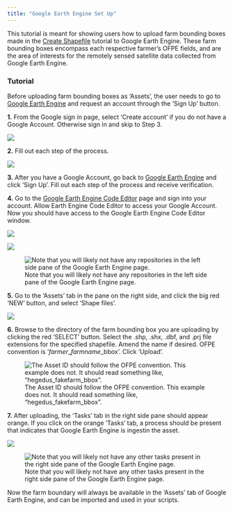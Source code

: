 ```yaml
---
title: "Google Earth Engine Set Up"
---
```

This tutorial is meant for showing users how to upload farm bounding boxes made in the [Create Shapefile](create_shp_qgis.html) tutorial to Google Earth Engine. These farm bounding boxes encompass each respective farmer's OFPE fields, and are the area of interests for the remotely sensed satellite data collected from Google Earth Engine.

### Tutorial
Before uploading farm bounding boxes as 'Assets', the user needs to go to [Google Earth Engine](https://earthengine.google.com/) and request an account through the 'Sign Up' button.

**1.** From the Google sign in page, select 'Create account' if you do not have a Google Account. Otherwise sign in and skip to Step 3.

![](gee_setup/step_1.png)

**2.** Fill out each step of the process.

![](gee_setup/step_2.png)

**3.** After you have a Google Account, go back to [Google Earth Engine](https://earthengine.google.com/) and click 'Sign Up'. Fill out each step of the process and receive verification.

**4.** Go to the [Google Earth Engine Code Editor](https://code.earthengine.google.com/) page and sign into your account. Allow Earth Engine Code Editor to access your Google Account. Now you should have access to the Google Earth Engine Code Editor window.

![](gee_setup/step_4a.png)

![](gee_setup/step_4b.png)

![Note that you will likely not have any repositories in the left side pane of the Google Earth Engine page.](gee_setup/step_4c.png)


**5.** Go to the 'Assets' tab in the pane on the right side, and click the big red 'NEW' button, and select 'Shape files'. 

![](gee_setup/step_5.png)


**6.** Browse to the directory of the farm bounding box you are uploading by clicking the red 'SELECT' button. Select the .shp, .shx, .dbf, and .prj file extensions for the specified shapefile. Amend the name if desired. OFPE convention is '*farmer*_*farmname*_bbox'. Click 'Upload'.

![The Asset ID should follow the OFPE convention. This example does not. It should read something like, "hegedus_fakefarm_bbox".](gee_setup/step_6.png)

**7.** After uploading, the 'Tasks' tab in the right side pane should appear orange. If you click on the orange 'Tasks' tab, a process should be present that indicates that Google Earth Engine is ingestin the asset.

![](gee_setup/step_7a.png)

![Note that you will likely not have any other tasks present in the right side pane of the Google Earth Engine page.](gee_setup/step_7b.png)


Now the farm boundary will always be available in the 'Assets' tab of Google Earth Engine, and can be imported and used in your scripts. 


